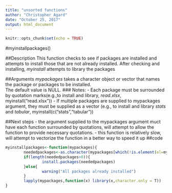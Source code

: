 ```yaml
---
title: "unsorted functions"
author: "Christopher Agard"
date: "October 25, 2017"
output: html_document
---
```


```r
knitr::opts_chunk$set(echo = TRUE)
```

#myinstallpackages()

##Description
This function checks to see if packages are installed and attempts to install those that are not already installed.  After checking and installing, *myinstall* attempts to library the packages

##Arguments
*mypackages* takes a character object or vector that names the package or packages to be installed.  
The default value is NULL.
### Notes:
- Each package must be surrounded by quotation marks(e.g.,to install and library, *read.xlsx*, myinstall("read.xlsx"))
- If multiple packages are supplied to mypackages argument, they must be supplied as a vector (e.g., to install and library *stats* and *tabular*, myinstall(c("stats","tabular"))

##Next steps 
- the argument supplied to the mypackages argument muct have each function surrounded by quotations, will attempt to allow the function to provide necessary quotations.
- this function is relatively slow, will attempt to vectorize the function in a better way to speed it up
##code
```r
myinstallpackages<-function(mypackages){
        neededpackages<-as.character(mypackages[which(!is.element(el=mypackages,set=installed.packages()))])
        if(length(neededpackages>0)){
                install.packages(neededpackages)
        }else{
                warning("All packages already installed")
        }
        lapply(mypackages,function(x) library(x,character.only = T))
}
```
